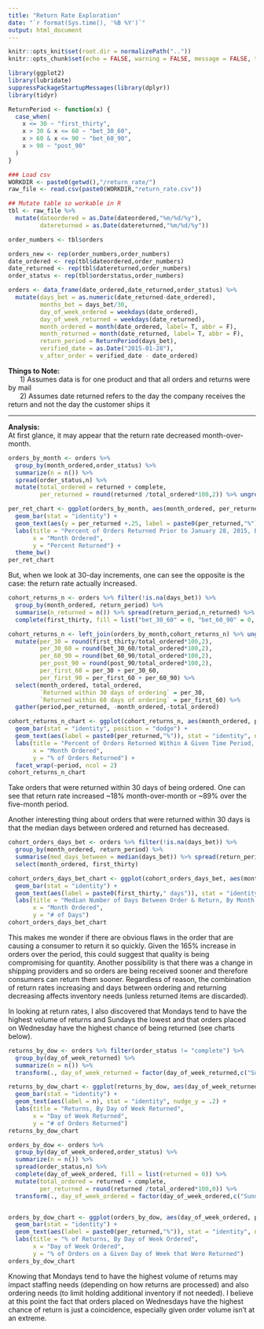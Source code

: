 ```yaml
---
title: "Return Rate Exploration"
date: "`r format(Sys.time(), '%B %Y')`"
output: html_document
---
```


```r
knitr::opts_knit$set(root.dir = normalizePath(".."))
knitr::opts_chunk$set(echo = FALSE, warning = FALSE, message = FALSE, tidy = TRUE, results = 'asis', fig.width = 12, fig.height = 8)
```

```r
library(ggplot2)
library(lubridate)
suppressPackageStartupMessages(library(dplyr))
library(tidyr)

ReturnPeriod <- function(x) {
  case_when(
    x <= 30 ~ "first_thirty",
    x > 30 & x <= 60 ~ "bet_30_60",
    x > 60 & x <= 90 ~ "bet_60_90",
    x > 90 ~ "post_90"
  )
}

```

```r
### Load csv
WORKDIR <- paste0(getwd(),"/return_rate/")
raw_file <- read.csv(paste0(WORKDIR,"return_rate.csv"))

## Mutate table so workable in R
tbl <- raw_file %>% 
  mutate(dateordered = as.Date(dateordered,"%m/%d/%y"),
         datereturned = as.Date(datereturned,"%m/%d/%y"))

order_numbers <- tbl$orders

orders_new <- rep(order_numbers,order_numbers)
date_ordered <- rep(tbl$dateordered,order_numbers)
date_returned <- rep(tbl$datereturned,order_numbers)
order_status <- rep(tbl$orderstatus,order_numbers)

orders <- data_frame(date_ordered,date_returned,order_status) %>% 
  mutate(days_bet = as.numeric(date_returned-date_ordered),
         months_bet = days_bet/30,
         day_of_week_ordered = weekdays(date_ordered),
         day_of_week_returned = weekdays(date_returned),
         month_ordered = month(date_ordered, label= T, abbr = F),
         month_returned = month(date_returned, label= T, abbr = F),
         return_period = ReturnPeriod(days_bet),
         verified_date = as.Date("2015-01-28"),
         v_after_order = verified_date - date_ordered)

```
  

**Things to Note:**  
&nbsp;&nbsp;&nbsp;&nbsp;&nbsp; 1) Assumes data is for one product and that all orders and returns were by mail  
&nbsp;&nbsp;&nbsp;&nbsp;&nbsp; 2) Assumes date returned refers to the day the company receives the return and not the day the customer ships it 

***

**Analysis:**   
At first glance, it may appear that the return rate decreased month-over-month.


```r
orders_by_month <- orders %>% 
  group_by(month_ordered,order_status) %>% 
  summarize(n = n()) %>% 
  spread(order_status,n) %>%
  mutate(total_ordered = returned + complete,
         per_returned = round(returned /total_ordered*100,2)) %>% ungroup()

per_ret_chart <- ggplot(orders_by_month, aes(month_ordered, per_returned)) +
  geom_bar(stat = "identity") + 
  geom_text(aes(y = per_returned +.25, label = paste0(per_returned,"%")), stat = "identity") +
  labs(title = "Percent of Orders Returned Prior to January 28, 2015, By Month Ordered",
       x = "Month Ordered",
       y = "Percent Returned") +
  theme_bw()
per_ret_chart
```

But, when we look at 30-day increments, one can see the opposite is the case: the return rate actually increased.

```r
cohort_returns_n <- orders %>% filter(!is.na(days_bet)) %>%
  group_by(month_ordered, return_period) %>%
  summarise(n_returned = n()) %>% spread(return_period,n_returned) %>%
  complete(first_thirty, fill = list("bet_30_60" = 0, "bet_60_90" = 0, "post_90" = 0))

cohort_returns_n <- left_join(orders_by_month,cohort_returns_n) %>% ungroup() %>%
  mutate(per_30 = round(first_thirty/total_ordered*100,2),
         per_30_60 = round(bet_30_60/total_ordered*100,2),
         per_60_90 = round(bet_60_90/total_ordered*100,2),
         per_post_90 = round(post_90/total_ordered*100,2),
         per_first_60 = per_30 + per_30_60,
         per_first_90 = per_first_60 + per_60_90) %>%
  select(month_ordered, total_ordered,
         `Returned within 30 days of ordering` = per_30,
         `Returned within 60 days of ordering` = per_first_60) %>%
  gather(period,per_returned, -month_ordered,-total_ordered)

cohort_returns_n_chart <- ggplot(cohort_returns_n, aes(month_ordered, per_returned)) +
  geom_bar(stat = "identity", position = "dodge") +
  geom_text(aes(label = paste0(per_returned,"%")), stat = "identity", nudge_y = .07) +
  labs(title = "Percent of Orders Returned Within A Given Time Period, By Month Ordered",
       x = "Month Ordered",
       y = "% of Orders Returned") +
  facet_wrap(~period, ncol = 2)
cohort_returns_n_chart
```

Take orders that were returned within 30 days of being ordered. One can see that return rate increased ~18% month-over-month or ~89% over the five-month period.

Another interesting thing about orders that were returned within 30 days is that the median days between ordered and returned has decreased.

```r

cohort_orders_days_bet <- orders %>% filter(!is.na(days_bet)) %>%
  group_by(month_ordered, return_period) %>%
  summarise(med_days_between = median(days_bet)) %>% spread(return_period,med_days_between) %>%
  select(month_ordered, first_thirty)

cohort_orders_days_bet_chart <- ggplot(cohort_orders_days_bet, aes(month_ordered, first_thirty)) +
  geom_bar(stat = "identity") +
  geom_text(aes(label = paste0(first_thirty," days")), stat = "identity", nudge_y = 1) +
  labs(title = "Median Number of Days Between Order & Return, By Month Ordered",
       x = "Month Ordered",
       y = "# of Days")
cohort_orders_days_bet_chart

```

This makes me wonder if there are obvious flaws in the order that are causing a consumer to return it so quickly. Given the 165% increase in orders over the period, this could suggest that quality is being compromising for quantity. Another possibility is that there was a change in shipping providers and so orders are being received sooner and therefore consumers can return them sooner. Regardless of reason, the combination of return rates increasing and days between ordering and returning decreasing affects inventory needs (unless returned items are discarded).

In looking at return rates, I also discovered that Mondays tend to have the highest volume of returns and Sundays the lowest and that orders placed on Wednesday have the highest chance of being returned (see charts below). 

```r
returns_by_dow <- orders %>% filter(order_status != "complete") %>%
  group_by(day_of_week_returned) %>% 
  summarize(n = n()) %>% 
  transform(., day_of_week_returned = factor(day_of_week_returned,c("Sunday","Monday","Tuesday","Wednesday","Thursday","Friday","Saturday")))

returns_by_dow_chart <- ggplot(returns_by_dow, aes(day_of_week_returned, n)) +
  geom_bar(stat = "identity") +
  geom_text(aes(label = n), stat = "identity", nudge_y = .2) +
  labs(title = "Returns, By Day of Week Returned",
       x = "Day of Week Returned",
       y = "# of Orders Returned")
returns_by_dow_chart

```

```r
orders_by_dow <- orders %>% 
  group_by(day_of_week_ordered,order_status) %>% 
  summarize(n = n()) %>% 
  spread(order_status,n) %>%
  complete(day_of_week_ordered, fill = list(returned = 0)) %>% 
  mutate(total_ordered = returned + complete,
         per_returned = round(returned /total_ordered*100,0)) %>% 
  transform(., day_of_week_ordered = factor(day_of_week_ordered,c("Sunday","Monday","Tuesday","Wednesday","Thursday","Friday","Saturday")))


orders_by_dow_chart <- ggplot(orders_by_dow, aes(day_of_week_ordered, per_returned)) +
  geom_bar(stat = "identity") +
  geom_text(aes(label = paste0(per_returned,"%")), stat = "identity", nudge_y = .2) +
  labs(title = "% of Returns, By Day of Week Ordered",
       x = "Day of Week Ordered",
       y = "% of Orders on a Given Day of Week that Were Returned")
orders_by_dow_chart


```

Knowing that Mondays tend to have the highest volume of returns may impact staffing needs (depending on how returns are processed) and also ordering needs (to limit holding additional inventory if not needed). I believe at this point the fact that orders placed on Wednesdays have the highest chance of return is just a coincidence, especially given order volume isn’t at an extreme. 